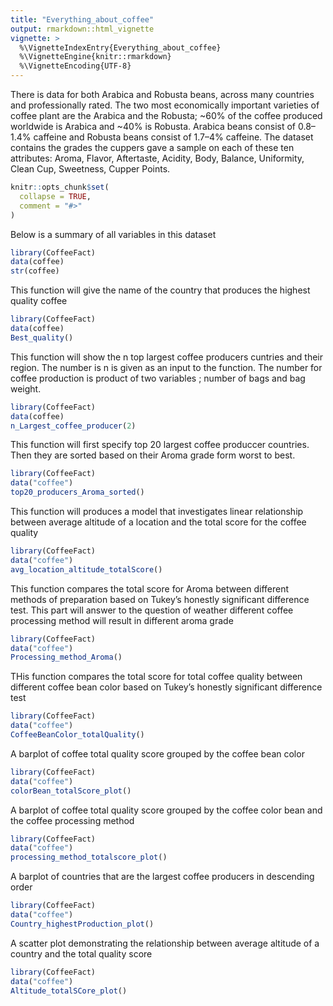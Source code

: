 ```yaml
---
title: "Everything_about_coffee"
output: rmarkdown::html_vignette
vignette: >
  %\VignetteIndexEntry{Everything_about_coffee}
  %\VignetteEngine{knitr::rmarkdown}
  %\VignetteEncoding{UTF-8}
---
```

There is data for both Arabica and Robusta beans, across many countries and professionally rated. The two most economically important varieties of coffee plant are the Arabica and the Robusta; ~60% of the coffee produced worldwide is Arabica and ~40% is Robusta. Arabica beans consist of 0.8–1.4% caffeine and Robusta beans consist of 1.7–4% caffeine.
The dataset contains the grades the cuppers gave a sample on each of these ten attributes: Aroma, Flavor, Aftertaste, Acidity, Body, Balance, Uniformity, Clean Cup, Sweetness, Cupper Points.
```r
knitr::opts_chunk$set(
  collapse = TRUE,
  comment = "#>"
)
```
Below is a summary of all variables in this dataset
```r
library(CoffeeFact)
data(coffee)
str(coffee)
```
This function will give the name of the country that produces the highest quality coffee
```r
library(CoffeeFact)
data(coffee)
Best_quality()
```
This function will show the n top largest coffee producers cuntries and their region. The number is n is given as an input to the function. The number for coffee production is product of two variables ; number of bags and bag weight.
```r
library(CoffeeFact)
data(coffee)
n_Largest_coffee_producer(2)
```

This function will first specify top 20 largest coffee produccer countries. Then they are sorted based on their Aroma grade form worst to best.
```r
library(CoffeeFact)
data("coffee")
top20_producers_Aroma_sorted()
```
This function will produces a model that investigates linear relationship between average altitude of a location and the total score for the coffee quality
```r
library(CoffeeFact)
data("coffee")
avg_location_altitude_totalScore()
```
This function compares the total score for Aroma between different methods of preparation based on Tukey's honestly significant difference test. This part will answer to the question of weather different coffee processing method will result in different aroma grade
```r
library(CoffeeFact)
data("coffee")
Processing_method_Aroma()
```

THis function compares the total score for total coffee quality between different coffee bean color based on Tukey's honestly significant difference test
```r
library(CoffeeFact)
data("coffee")
CoffeeBeanColor_totalQuality()
```
 A barplot of coffee total quality score grouped by the coffee bean color
```r
library(CoffeeFact)
data("coffee")
colorBean_totalScore_plot()
```
A barplot of coffee total quality score grouped by the coffee color bean and the coffee processing method
```r
library(CoffeeFact)
data("coffee")
processing_method_totalscore_plot()
```

A barplot of countries that are the largest coffee producers in descending order
```r
library(CoffeeFact)
data("coffee")
Country_highestProduction_plot()
```
A scatter plot demonstrating the relationship between average altitude of a country and the total quality score
```r
library(CoffeeFact)
data("coffee")
Altitude_totalSCore_plot()
```

